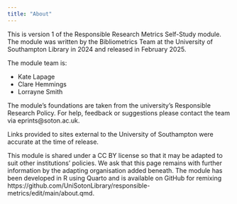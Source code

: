 ```yaml
---
title: "About"
---
```


This is version 1 of the Responsible Research Metrics Self-Study module. The module was written by the Bibliometrics Team at the University of Southampton Library in 2024 and released in February 2025.

The module team is:

-   Kate Lapage
-   Clare Hemmings
-   Lorrayne Smith

The module's foundations are taken from the university's Responsible Research Policy. For help, feedback or suggestions please contact the team via eprints@soton.ac.uk.

Links provided to sites external to the University of Southampton were accurate at the time of release.

This module is shared under a CC BY license so that it may be adapted to suit other institutions' policies. We ask that this page remains with further information by the adapting organisation added beneath. The module has been developed in R using Quarto and is available on GitHub for remixing https://github.com/UniSotonLibrary/responsible-metrics/edit/main/about.qmd.

